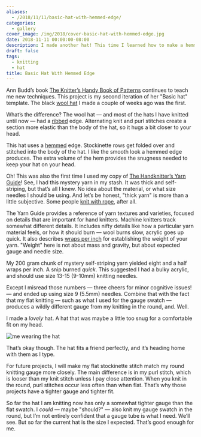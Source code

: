 ```yaml
---
aliases:
  - /2018/11/11/basic-hat-with-hemmed-edge/
categories:
  - gallery
cover_image: /img/2018/cover-basic-hat-with-hemmed-edge.jpg
date: 2018-11-11 00:00:00-08:00
description: I made another hat! This time I learned how to make a hemmed edge.
draft: false
tags:
  - knitting
  - hat
title: Basic Hat With Hemmed Edge
---
```


Ann Budd’s book [The Knitter’s Handy Book of
Patterns](https://www.goodreads.com/book/show/85015.Knitters_Handy_Book_Of_Patterns)
continues to teach me new techniques. This project is my second
iteration of her "Basic hat" template. The black [wool
hat](/post/2018/10/winter-hat-and-gloves/) I made a couple of weeks ago
was the first.

What’s the difference? The wool hat — and most of the hats I have
knitted until now — had a
[ribbed](https://www.dummies.com/crafts/knitting/knitting-stitches/how-to-rib-stitch/)
edge. Alternating knit and purl stitches create a section more elastic
than the body of the hat, so it hugs a bit closer to your head.

This hat uses a
[hemmed](http://www.vogueknitting.com/pattern_help/how-to/beyond_the_basics/hems)
edge. Stockinette rows get folded over and stitched into the body of the
hat. I like the smooth look a hemmed edge produces. The extra volume of
the hem provides the snugness needed to keep your hat on your head.

Oh\! This was also the first time I used my copy of [The Handknitter’s
Yarn
Guide](https://www.goodreads.com/book/show/13167139-the-handknitter-s-yarn-guide)\!
See, I had this mystery yarn in my stash. It was thick and
self-striping, but that’s all I knew. No idea about the material, or
what size needles I should be using. And let’s be honest, "thick yarn"
is more than a little subjective. Some people [knit with
rope](https://youtu.be/FKw-pjwaXz8), after all.

The Yarn Guide provides a reference of yarn textures and varieties,
focused on details that are important for hand knitters. Machine
knitters track somewhat different details. It includes nifty details
like how a particular yarn material feels, or how it should burn — wool
burns slow, acrylic goes up quick. It also describes [wraps per
inch](https://www.craftyarncouncil.com/standards/how-measure-wraps-inch-wpi)
for establishing the weight of your yarn. "Weight" here is not about
mass and gravity, but about expected gauge and needle size.

My 200 gram chunk of mystery self-striping yarn yielded eight and a half
wraps per inch. A snip burned *quick*. This suggested I had a bulky
acrylic, and should use size 13-15 (9-10mm) knitting needles.

Except I misread those numbers — three cheers for minor cognitive
issues\! — and ended up using size 9 (5.5mm) needles. Combine that with
the fact that my flat knitting — such as what I used for the gauge
swatch — produces a wildly different gauge from my knitting in the
round, and. Well.

I made a *lovely* hat. A hat that was maybe a little too snug for a
comfortable fit on my head.

![me wearing the hat](@img/2018/wearing-hat.jpg
  "The hat looks nice, but after a minute starts pinching my forehead")

That’s okay though. The hat fits a friend perfectly, and it’s heading
home with them as I type.

For future projects, I will make my flat stockinette stitch match my
round knitting gauge more closely. The main difference is in my purl
stitch, which is looser than my knit stitch unless I pay close
attention. When you knit in the round, purl stitches occur less often
than when flat. That’s why those projects have a tighter gauge and
tighter fit.

So far the hat I am knitting now has only a somewhat tighter gauge than
the flat swatch. I *could* — maybe "should?" — also knit my gauge swatch
in the round, but I’m not entirely confident that a gauge tube is what I
need. We’ll see. But so far the current hat is the size I expected.
That’s good enough for me.
